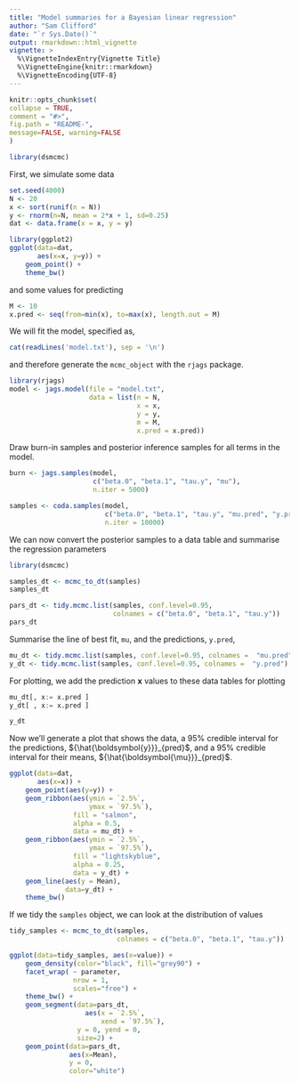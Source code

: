 ```yaml
---
title: "Model summaries for a Bayesian linear regression"
author: "Sam Clifford"
date: "`r Sys.Date()`"
output: rmarkdown::html_vignette
vignette: >
  %\VignetteIndexEntry{Vignette Title}
  %\VignetteEngine{knitr::rmarkdown}
  %\VignetteEncoding{UTF-8}
---
```

  
  
```r
knitr::opts_chunk$set(
collapse = TRUE,
comment = "#>",
fig.path = "README-",
message=FALSE, warning=FALSE
)

library(dsmcmc)
```

First, we simulate some data

``` r
set.seed(4000)
N <- 20
x <- sort(runif(n = N))
y <- rnorm(n=N, mean = 2*x + 1, sd=0.25)
dat <- data.frame(x = x, y = y)

library(ggplot2)
ggplot(data=dat,
       aes(x=x, y=y)) +
    geom_point() +
    theme_bw()
```

and some values for predicting
``` r
M <- 10
x.pred <- seq(from=min(x), to=max(x), length.out = M)
```

We will fit the model, specified as,

```r
cat(readLines('model.txt'), sep = '\n')
```

and therefore generate the `mcmc_object` with the `rjags` package.

``` r
library(rjags)
model <- jags.model(file = "model.txt",
                    data = list(n = N,
                                x = x,
                                y = y,
                                m = M,
                                x.pred = x.pred))
```

Draw burn-in samples and posterior inference samples for all terms in the model.

``` r
burn <- jags.samples(model,
                     c("beta.0", "beta.1", "tau.y", "mu"),
                     n.iter = 5000)

samples <- coda.samples(model,
                        c("beta.0", "beta.1", "tau.y", "mu.pred", "y.pred"),
                        n.iter = 10000)

```

We can now convert the posterior samples to a data table and summarise the regression parameters

``` r
library(dsmcmc)

samples_dt <- mcmc_to_dt(samples)
samples_dt

pars_dt <- tidy.mcmc.list(samples, conf.level=0.95, 
                          colnames = c("beta.0", "beta.1", "tau.y"))
pars_dt
```

Summarise the line of best fit, `mu`, and the predictions, `y.pred`,

``` r
mu_dt <- tidy.mcmc.list(samples, conf.level=0.95, colnames =  "mu.pred")
y_dt <- tidy.mcmc.list(samples, conf.level=0.95, colnames =  "y.pred")
```

For plotting, we add the prediction $\boldsymbol{x}$ values to these data tables for plotting

``` r
mu_dt[, x:= x.pred ]
y_dt[ , x:= x.pred ]

y_dt
```

Now we'll generate a plot that shows the data, a 95% credible interval for the predictions, ${\hat{\boldsymbol{y}}}_{pred}$, and a 95% credible interval for their means, ${\hat{\boldsymbol{\mu}}}_{pred}$.

``` r
ggplot(data=dat,
       aes(x=x)) +
    geom_point(aes(y=y)) +
    geom_ribbon(aes(ymin = `2.5%`,
                    ymax = `97.5%`),
                fill = "salmon",
                alpha = 0.5,
                data = mu_dt) +
    geom_ribbon(aes(ymin = `2.5%`,
                    ymax = `97.5%`),
                fill = "lightskyblue",
                alpha = 0.25,
                data = y_dt) +
    geom_line(aes(y = Mean),
              data=y_dt) +
    theme_bw()
```

If we tidy the `samples` object, we can look at the distribution of values

``` r
tidy_samples <- mcmc_to_dt(samples, 
                           colnames = c("beta.0", "beta.1", "tau.y"))

ggplot(data=tidy_samples, aes(x=value)) +
    geom_density(color="black", fill="grey90") +
    facet_wrap( ~ parameter,
                nrow = 1,
                scales="free") +
    theme_bw() +
    geom_segment(data=pars_dt,
                   aes(x = `2.5%`,
                       xend = `97.5%`),
                 y = 0, yend = 0,
                 size=2) +
    geom_point(data=pars_dt,
               aes(x=Mean),
               y = 0,
               color="white")
```
